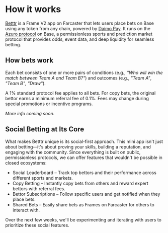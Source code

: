 # How it works

[Betttr](https://betttr.xyz) is a Frame V2 app on Farcaster that lets users place bets on Base using any token from any chain, powered by [Daimo Pay](https://pay.daimo.com/).
It runs on the [Azuro protocol](https://azuro.org/) on Base, a permissionless sports and prediction market protocol that provides odds, event data, and deep liquidity for seamless betting.

## How bets work

Each bet consists of one or more pairs of conditions (e.g., _"Who will win the match between Team A and Team B?"_) and outcomes (e.g., _"Team A"_, _"Team B"_, _"Draw"_).

A 1% standard protocol fee applies to all bets. For copy bets, the original bettor earns a minimum referral fee of 0.1%. Fees may change during special promotions or incentive programs.

_More info coming soon._

## Social Betting at Its Core
What makes Betttr unique is its social-first approach. This mini app isn't just about betting—it's about proving your skills, building a reputation, and engaging with the community. Since everything is built on public, permissionless protocols, we can offer features that wouldn't be possible in closed ecosystems:

- Social Leaderboard – Track top bettors and their performance across different sports and markets.
- Copy Betting – Instantly copy bets from others and reward expert bettors with referral fees.
- Bettor Subscriptions – Follow specific users and get notified when they place bets.
- Shared Bets – Easily share bets as Frames on Farcaster for others to interact with.

Over the next few weeks, we'll be experimenting and iterating with users to prioritize these social features.

